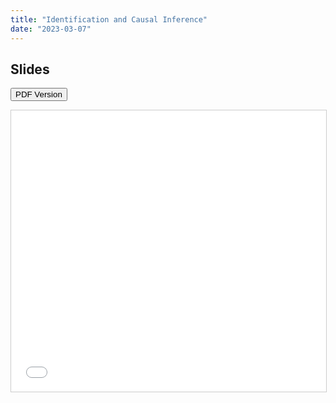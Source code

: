 ```yaml
---
title: "Identification and Causal Inference"
date: "2023-03-07"
---
```



<!-- ## What you should learn today -->

<!-- ## Key functions and packages  -->

<!-- - Base R -->

<!-- - Package `dplyr`  -->

<!-- - Package `readr` -->


<!-- ## Cheatsheet -->

<!-- ## Slides  -->


## Slides


[<button class="btn"><i class="fa fa-download"></i> PDF Version</button>](../files/week04_Causality.pdf)


<iframe src="../slides/04/04-Causality.html" frameborder="0" marginwidth="0" marginheight="0" scrolling="no"  style="border:1px solid #CCC; border-width:1px; margin-bottom:5px; max-width: 100%;" allowfullscreen width="800" height="450">









